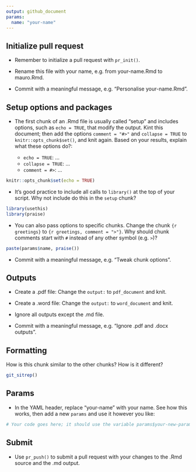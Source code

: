 ```yaml
---
output: github_document
params:
  name: "your-name"
---
```


## Initialize pull request

* Remember to initialize a pull request with `pr_init()`.

* Rename this file with your name, e.g. from your-name.Rmd to mauro.Rmd.

* Commit with a meaningful message, e.g. "Personalise your-name.Rmd".

## Setup options and packages

* The first chunk of an .Rmd file is usually called "setup" and includes options, such as `echo = TRUE`, that modify the output. Kint this document; then add the options `comment = "#>"` and `collapse = TRUE` to `knitr::opts_chunk$set()`, and knit again. Based on your results, explain what these options do?:

  * `echo = TRUE`: ...
  * `collapse = TRUE`: ...
  * `comment = #>`: ...

```r
knitr::opts_chunk$set(echo = TRUE)
```

* It's good practice to include all calls to `library()` at the top of your script. Why not include do this in the `setup` chunk?

```r
library(usethis)
library(praise)
```

* You can also pass options to specific chunks. Change the chunk `{r greetings}` to `{r greetings, comment = ">"}`. Why should chunk comments start with `#` instead of any other symbol (e.g. `>`)?

```r
paste(params$name, praise())
```

* Commit with a meaningful message, e.g. "Tweak chunk options".

## Outputs

* Create a .pdf file: Change the `output:` to `pdf_document` and knit.

* Create a .word file: Change the `output:` to `word_document` and knit.

* Ignore all outputs except the .md file.

* Commit with a meaningful message, e.g. "Ignore .pdf and .docx outputs".

## Formatting

How is this chunk similar to the other chunks? How is it different?

```r
git_sitrep()
```

## Params

* In the YAML header, replace "your-name" with your name. See how this works, then add a new `params` and use it however you like:

```r
# Your code goes here; it should use the variable params$your-new-param
```

## Submit

* Use `pr_push()` to submit a pull request with your changes to the .Rmd source and the .md output.

